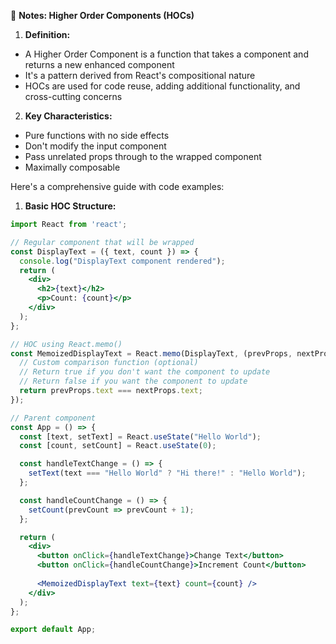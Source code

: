 📝 **Notes: Higher Order Components (HOCs)**

1. **Definition:**
- A Higher Order Component is a function that takes a component and returns a new enhanced component
- It's a pattern derived from React's compositional nature
- HOCs are used for code reuse, adding additional functionality, and cross-cutting concerns

2. **Key Characteristics:**
- Pure functions with no side effects
- Don't modify the input component
- Pass unrelated props through to the wrapped component
- Maximally composable

Here's a comprehensive guide with code examples:

1. **Basic HOC Structure:**

```jsx
import React from 'react';

// Regular component that will be wrapped
const DisplayText = ({ text, count }) => {
  console.log("DisplayText component rendered");
  return (
    <div>
      <h2>{text}</h2>
      <p>Count: {count}</p>
    </div>
  );
};

// HOC using React.memo()
const MemoizedDisplayText = React.memo(DisplayText, (prevProps, nextProps) => {
  // Custom comparison function (optional)
  // Return true if you don't want the component to update
  // Return false if you want the component to update
  return prevProps.text === nextProps.text;
});

// Parent component
const App = () => {
  const [text, setText] = React.useState("Hello World");
  const [count, setCount] = React.useState(0);

  const handleTextChange = () => {
    setText(text === "Hello World" ? "Hi there!" : "Hello World");
  };

  const handleCountChange = () => {
    setCount(prevCount => prevCount + 1);
  };

  return (
    <div>
      <button onClick={handleTextChange}>Change Text</button>
      <button onClick={handleCountChange}>Increment Count</button>
      
      <MemoizedDisplayText text={text} count={count} />
    </div>
  );
};

export default App;
```